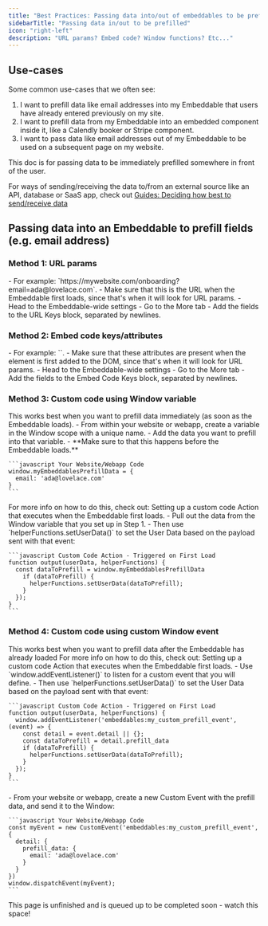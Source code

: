 ```yaml
---
title: "Best Practices: Passing data into/out of embeddables to be prefilled"
sidebarTitle: "Passing data in/out to be prefilled"
icon: "right-left"
description: "URL params? Embed code? Window functions? Etc..."
---
```


## Use-cases

Some common use-cases that we often see:

1. I want to prefill data like email addresses into my Embeddable that users have already entered previously on my site.
2. I want to prefill data from my Embeddable into an embedded component inside it, like a Calendly booker or Stripe component.
3. I want to pass data like email addresses out of my Embeddable to be used on a subsequent page on my website.

<Info>
This doc is for passing data to be immediately prefilled somewhere in front of the user.

For ways of sending/receiving the data to/from an external source like an API, database or SaaS app, check out [Guides: Deciding how best to send/receive data](/guides/how-best-to-send-data)

</Info>

## Passing data into an Embeddable to prefill fields (e.g. email address)

### Method 1: URL params

<Steps>
  <Step title="Add the fields into the URL as params">
    - For example: `https://mywebsite.com/onboarding?email=ada@lovelace.com`.
    - Make sure that this is the URL when the Embeddable first loads,
      since that's when it will look for URL params.
  </Step>
  <Step title="Set those fields to be URL-controlled">
    - Head to the Embeddable-wide settings
    - Go to the More tab
    - Add the fields to the URL Keys block,
      separated by newlines.

  </Step>
</Steps>

### Method 2: Embed code keys/attributes

<Steps>
  <Step title="Add each field as an attribute on the <savvy> HTML element">
    - For example: `<savvy id="flow_abc" email="ada@lovelace.com"></savvy>`.
    - Make sure that these attributes are present when the element is first added
      to the DOM, since that's when it will look for URL params.
  </Step>
  <Step title="Set those fields to be Embed Code-controlled">
    - Head to the Embeddable-wide settings
    - Go to the More tab
    - Add the fields to the Embed Code Keys block,
      separated by newlines.

  </Step>
</Steps>

### Method 3: Custom code using Window variable

<Note>
  This works best when you want to prefill data immediately (as soon as the
  Embeddable loads).
</Note>

<Steps>
  <Step title="Place the data on a Window variable in your website/webapp">
    - From within your website or webapp, create a variable
      in the Window scope with a unique name.
    - Add the data you want to prefill into that variable.
    - **Make sure to that this happens before the Embeddable loads.**

    ```javascript Your Website/Webapp Code
    window.myEmbeddablesPrefillData = {
      email: 'ada@lovelace.com'
    }
    ```

  </Step>
  <Step title="Add a custom code Action, triggered on first load">
    For more info on how to do this, check out:
    <Card
      title="How To: Run custom code when the Embeddable loads"
      href="/how-to/run-custom-code-on-load"
      icon="book-open"
    >
      Setting up a custom code Action that executes when the Embeddable first loads.
    </Card>
  </Step>
  <Step title="Grab the data from the Window variable, and then set the User Data">
    - Pull out the data from the Window variable that you 
      set up in Step 1.
    - Then use `helperFunctions.setUserData()` to set the
      User Data based on the payload sent with that event:

    ```javascript Custom Code Action - Triggered on First Load
    function output(userData, helperFunctions) {
      const dataToPrefill = window.myEmbeddablesPrefillData
        if (dataToPrefill) {
          helperFunctions.setUserData(dataToPrefill);
        }
      });
    }
    ```

  </Step>
  
</Steps>

### Method 4: Custom code using custom Window event

<Note>
  This works best when you want to prefill data after the Embeddable has already
  loaded
</Note>

<Steps>
  <Step title="Add a custom code Action, triggered on first load">
    For more info on how to do this, check out:
    <Card
      title="How To: Run custom code when the Embeddable loads"
      href="/how-to/run-custom-code-on-load"
      icon="book-open"
    >
      Setting up a custom code Action that executes when the Embeddable first loads.
    </Card>
  </Step>
  <Step title="Listen for a custom Window event, and then set the User Data">
    - Use `window.addEventListener()` to listen for a
      custom event that you will define.
    - Then use `helperFunctions.setUserData()` to set the
      User Data based on the payload sent with that event:

    ```javascript Custom Code Action - Triggered on First Load
    function output(userData, helperFunctions) {
      window.addEventListener('embeddables:my_custom_prefill_event', (event) => {
        const detail = event.detail || {};
        const dataToPrefill = detail.prefill_data
        if (dataToPrefill) {
          helperFunctions.setUserData(dataToPrefill);
        }
      });
    }
    ```

  </Step>
  <Step title="Send the custom Window event from your website/webapp">
    - From your website or webapp, create a new
      Custom Event with the prefill data, and
      send it to the Window:

    ```javascript Your Website/Webapp Code
    const myEvent = new CustomEvent('embeddables:my_custom_prefill_event', {
      detail: {
        prefill_data: {
          email: 'ada@lovelace.com'
        }
      }
    })
    window.dispatchEvent(myEvent);
    ```

  </Step>
  
</Steps>

<Note>
  This page is unfinished and is queued up to be completed soon - watch this
  space!
</Note>

